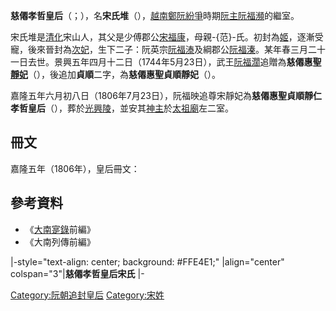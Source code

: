 '''慈僊孝哲皇后'''（{{vie|v='''Từ Tiên Hiếu Triết Hoàng Hậu'''|hn=慈僊孝哲皇后}}；{{bd|1626年||1666年||catIdx=S宋}}），名'''宋氏堆'''（{{vie|v='''Tống Thị Đôi'''|hn=宋氏堆}}），[[越南|越南]][[鄭阮紛爭|鄭阮紛爭]]時期[[阮主|阮主]][[阮福瀕|阮福瀕]]的繼室。

宋氏堆是[[清化|清化]]宋山人，其父是少傅郡公[[宋福康|宋福康]]，母親-{范}-氏。初封為[[姬_(位號)|姬]]，逐漸受寵，後來晉封為[[次妃|次妃]]，生下二子：阮英宗[[阮福溙|阮福溙]]及綱郡公[[阮福溱|阮福溱]]。某年春三月二十一日去世。景興五年四月十二日（1744年5月23日），武王[[阮福濶|阮福濶]]追贈為'''慈僊惠聖[[靜妃|靜妃]]'''（{{vie|v='''Từ Tiên Huệ Thánh Tĩnh Phi'''|hn=慈僊惠聖靜妃}}），後追加'''貞順'''二字，為'''慈僊惠聖貞順靜妃'''（{{vie|v='''Từ Tiên Huệ Thánh Trinh Thuận Tĩnh Phi'''|hn=慈僊惠聖貞順靜妃}}）。

嘉隆五年六月初八日（1806年7月23日），阮福映追尊宋靜妃為'''慈僊惠聖貞順靜仁孝哲皇后'''（{{vie|v=Từ Tiên Huệ Thánh Trinh Thuận Tĩnh Nhân Hiếu Triết Hoàng Hậu|hn=慈僊惠聖貞順靜仁孝哲皇后}}），葬於[[光興陵|光興陵]]，並安其[[牌位|神主]]於[[太祖廟|太祖廟]]左二室。

==冊文==
嘉隆五年（1806年），皇后冊文：
{{quote|<blockquote>敍倫庸禮，報本尊親，子孫之達，孝也。欽惟慈僊惠聖貞順宋靜妃殿下，寳婺凝輝，純坤合德。閨儀嫻習，宗事恪襄。上配乾元，篤生震嗣。繼承衍綿長之統；慶澤開昌大之基。肆今仰藉餘靈，恢拓提封。臻茲大業，載稽盛典，禮舉竝尊。謹奉金冊，上尊號曰慈僊惠聖貞順靜仁孝哲皇后。伏惟洋爽如臨，焄蒿降格。光膺寶號，默相瑤圖。</blockquote>}}

==參考資料==
*《[[大南寔錄|大南寔錄]]前編》
*《大南列傳前編》

{{start box}}
|-style="text-align: center; background: #FFE4E1;"
|align="center" colspan="3"|'''慈僊孝哲皇后宋氏'''
|- 
{{s-before|[[朱氏園|慈敏孝哲皇后朱氏]]<br />（追尊）}} 
{{s-title|[[越南皇后及妃嬪列表|越南阮朝皇后<br />（追尊）]]|}} 
{{s-after|[[宋氏領|孝義皇后宋氏]]<br />（追尊）}} 
{{end box}}

{{西山朝及阮朝皇后}}

[[Category:阮朝追封皇后|Category:阮朝追封皇后]]
[[Category:宋姓|Category:宋姓]]